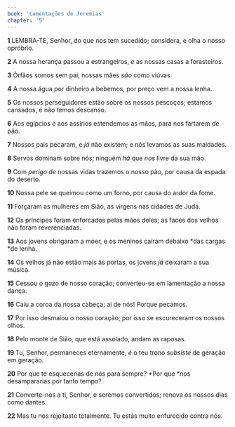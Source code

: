 ```yaml
---
book: 'Lamentações de Jeremias'
chapter: '5'
---
```


**1** LEMBRA-TE, Senhor, do que nos tem sucedido; considera, e olha o nosso opróbrio.

**2** A nossa herança passou a estrangeiros, _e_ as nossas casas a forasteiros.

**3** Órfãos somos sem pai, nossas mães _são_ como viúvas.

**4** A nossa água por dinheiro a bebemos, por preço vem a nossa lenha.

**5** Os nossos perseguidores estão sobre os nossos pescoços; estamos cansados, e não temos descanso.

**6** Aos egípcios _e_ aos assírios estendemos as mãos, para nos fartarem _de_ pão.

**7** Nossos pais pecaram, e _já_ não existem; e nós levamos as suas maldades.

**8** Servos dominam sobre nós; ninguém _há_ que _nos_ livre da sua mão.

**9** Com _perigo de_ nossas vidas trazemos o nosso pão, por causa da espada do deserto.

**10** Nossa pele se queimou como um forno, por causa do ardor da fome.

**11** Forçaram as mulheres em Sião, as virgens nas cidades de Judá.

**12** Os príncipes foram enforcados pelas mãos deles; as faces dos velhos não foram reverenciadas.

**13** Aos jovens obrigaram a moer, e os meninos caíram debaixo *das cargas *de lenha.

**14** Os velhos já não estão mais às portas, os jovens _já_ deixaram a sua música.

**15** Cessou o gozo de nosso coração; converteu-se em lamentação a nossa dança.

**16** Caiu a coroa da nossa cabeça; ai de nós! Porque pecamos.

**17** Por isso desmaiou o nosso coração; por isso se escureceram os nossos olhos.

**18** Pelo monte de Sião, que está assolado, andam as raposas.

**19** Tu, Senhor, permaneces eternamente, _e_ o teu trono _subsiste_ de geração em geração.

**20** Por que te esquecerias de nós para sempre? *Por que *nos desampararias por tanto tempo?

**21** Converte-nos a ti, Senhor, e seremos convertidos; renova os nossos dias como dantes.

**22** Mas tu nos rejeitaste totalmente. Tu estás muito enfurecido contra nós.
